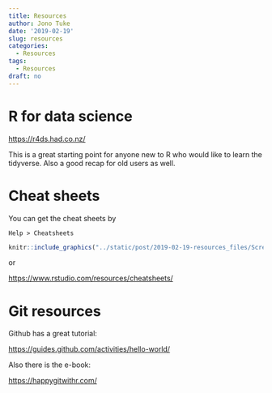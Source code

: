 ```yaml
---
title: Resources
author: Jono Tuke
date: '2019-02-19'
slug: resources
categories:
  - Resources
tags:
  - Resources
draft: no
---
```


# R for data science

<https://r4ds.had.co.nz/>

This is a great starting point for anyone new to R who would like to learn the tidyverse. Also a good recap for old users as well. 

# Cheat sheets

You can get the cheat sheets by 

```
Help > Cheatsheets
```

```r
knitr::include_graphics("../static/post/2019-02-19-resources_files/Screen Shot 2019-02-19 at 5.06.33 pm.png")
```

or

<https://www.rstudio.com/resources/cheatsheets/>

# Git resources

Github has a great tutorial:

<https://guides.github.com/activities/hello-world/>

Also there is the e-book:

<https://happygitwithr.com/>


